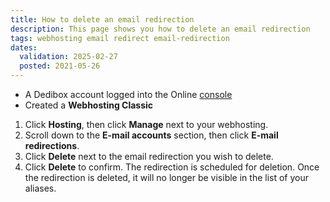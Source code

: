 ```yaml
---
title: How to delete an email redirection
description: This page shows you how to delete an email redirection
tags: webhosting email redirect email-redirection
dates:
  validation: 2025-02-27
  posted: 2021-05-26
---
```



<WebhostingOnline />

<Requirements />

- A Dedibox account logged into the Online [console](https://console.online.net)
- Created a **Webhosting Classic**

1. Click **Hosting**, then click **Manage** next to your webhosting.
2. Scroll down to the **E-mail accounts** section, then click **E-mail redirections**.
3. Click **Delete** next to the email redirection you wish to delete.
4. Click **Delete** to confirm. The redirection is scheduled for deletion.
    <Message type="note">
      Once the redirection is deleted, it will no longer be visible in the list of your aliases.
    </Message>


